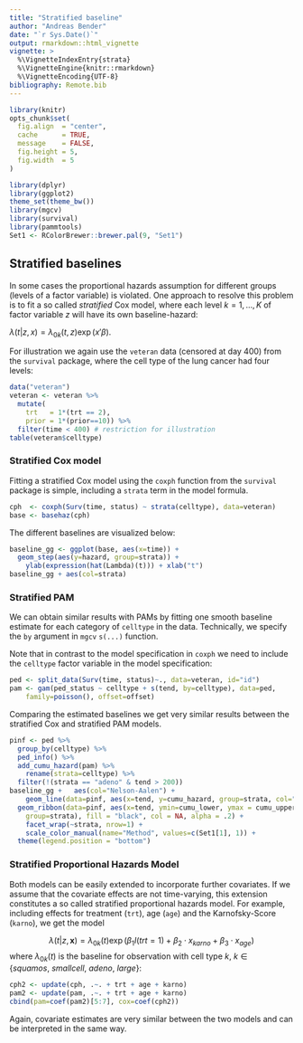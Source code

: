 ```yaml
---
title: "Stratified baseline"
author: "Andreas Bender"
date: "`r Sys.Date()`"
output: rmarkdown::html_vignette
vignette: >
  %\VignetteIndexEntry{strata}
  %\VignetteEngine{knitr::rmarkdown}
  %\VignetteEncoding{UTF-8}
bibliography: Remote.bib
---
```


```r
library(knitr)
opts_chunk$set(
  fig.align  = "center",
  cache      = TRUE,
  message    = FALSE,
  fig.height = 5,
  fig.width  = 5
)
```

```r
library(dplyr)
library(ggplot2)
theme_set(theme_bw())
library(mgcv)
library(survival)
library(pammtools)
Set1 <- RColorBrewer::brewer.pal(9, "Set1")
```

## Stratified baselines

In some cases the proportional hazards assumption for different groups
(levels of a factor variable) is violated. One approach to resolve this
problem is to fit a so called *stratified* Cox model, where each level
$k=1,\ldots,K$ of factor variable $z$ will have its own baseline-hazard:

$\lambda(t|z, x)=\lambda_{0k}(t, z)\exp(x'\beta)$.

For illustration we again use the `veteran` data (censored at day 400)
from the `survival` package,
where the cell type of the lung cancer had four levels:

```r
data("veteran")
veteran <- veteran %>%
  mutate(
    trt   = 1*(trt == 2),
    prior = 1*(prior==10)) %>%
  filter(time < 400) # restriction for illustration
table(veteran$celltype)
```

### Stratified Cox model
Fitting a stratified Cox model using the `coxph` function from the `survival`
package is simple, including a `strata` term in the model formula.

```r
cph  <- coxph(Surv(time, status) ~ strata(celltype), data=veteran)
base <- basehaz(cph)
```

The different baselines are visualized below:
```r
baseline_gg <- ggplot(base, aes(x=time)) +
  geom_step(aes(y=hazard, group=strata)) +
	ylab(expression(hat(Lambda)(t))) + xlab("t")
baseline_gg + aes(col=strata)
```

### Stratified PAM

We can obtain similar results with PAMs by fitting one smooth baseline
estimate for each category of `celltype` in the data.
Technically, we specify the `by` argument in `mgcv` `s(...)` function.

Note that in contrast to the model specification in `coxph` we need to
include the `celltype` factor variable in the model specification:

```r
ped <- split_data(Surv(time, status)~., data=veteran, id="id")
pam <- gam(ped_status ~ celltype + s(tend, by=celltype), data=ped,
	family=poisson(), offset=offset)
```

Comparing the estimated baselines we get very similar results between
the stratified Cox and stratified PAM models.

```r
pinf <- ped %>%
  group_by(celltype) %>%
  ped_info() %>%
  add_cumu_hazard(pam) %>%
	rename(strata=celltype) %>%
  filter(!(strata == "adeno" & tend > 200))
baseline_gg +	aes(col="Nelson-Aalen") +
	geom_line(data=pinf, aes(x=tend, y=cumu_hazard, group=strata, col="PAM")) +
  geom_ribbon(data=pinf, aes(x=tend, ymin=cumu_lower, ymax = cumu_upper,
    group=strata), fill = "black", col = NA, alpha = .2) +
 	facet_wrap(~strata, nrow=1) +
	scale_color_manual(name="Method", values=c(Set1[1], 1)) +
  theme(legend.position = "bottom")
```

### Stratified Proportional Hazards Model

Both models can be easily extended to incorporate further covariates.
If we assume that the covariate effects are not time-varying, this extension
constitutes a so called stratified proportional hazards model. For example,
including effects for treatment (`trt`), age (`age`) and the Karnofsky-Score
(`karno`), we get the model

$$
\lambda(t|z, \mathbf{x}) =
  \lambda_{0k}(t)\exp(\beta_1 I(trt=1) + \beta_2\cdot x_{karno} + \beta_3\cdot x_{age})
$$
where $\lambda_{0k}(t)$ is the baseline for observation with cell type $k$,
$k\in \{squamos,\ smallcell,\ adeno,\ large\}$:

```r
cph2 <- update(cph, .~. + trt + age + karno)
pam2 <- update(pam, .~. + trt + age + karno)
cbind(pam=coef(pam2)[5:7], cox=coef(cph2))
```

Again, covariate estimates are very similar between the two models and
can be interpreted in the same way.
